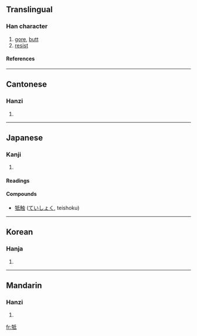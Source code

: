 {{see|觝}}

==Translingual==
===Han character===
{{Han char|rn=93|rad=牛|as=05|sn=9|four=2254<sub>0</sub>|canj=竹手竹心一 (HQHPM)}}
# [[gore]], [[butt]]
# [[resist]]
====References====
{{Han ref|kx=0700.050|dkj=19988|dj=1112.180|hdz=31807.150|uh=7274|ud=29300|bh=ACBB|bd=44219}}

----
==Cantonese==
===Hanzi===
{{yue-hanzi|jyut=|y=dai2}}
# {{defn|Cantonese}}

----
==Japanese==
===Kanji===
{{ja-kanji|grade=|rs=牛05}}
# {{defn|Japanese}} 
====Readings====
{{ja-readings|on=[[てい]] (tei)|kun=[[ふれる]] (fureru)}}
====Compounds====
*[[牴触]] ([[ていしょく]], teishoku)
----
==Korean==
===Hanja===
{{ko-hanja|hangeul=저|eumhun=|rv=jeo|mr=chŏ|y=ce}}
# {{defn|Korean}}

----
==Mandarin==
===Hanzi===
{{cmn-hanzi|pin=[[dǐ]] ([[di3]])|wg=ti<sup>3</sup>}}
# {{defn|Mandarin}}

[[fr:牴]]
